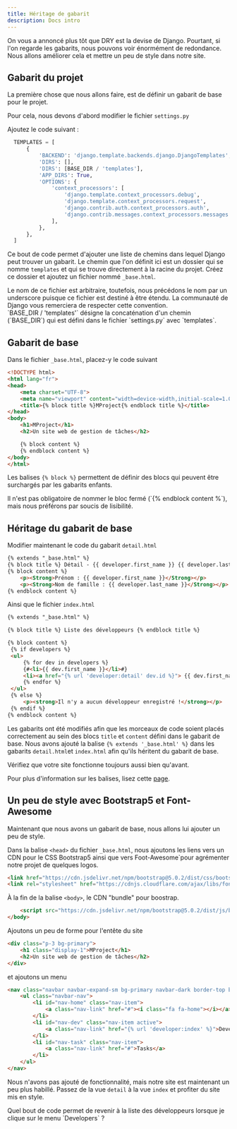 ```yaml
---
title: Héritage de gabarit
description: Docs intro
---
```


On vous a annoncé plus tôt que DRY est la devise de Django. Pourtant, si l'on regarde les gabarits, nous pouvons voir énormément de redondance. Nous allons améliorer cela et mettre un peu de style dans notre site.

## Gabarit du projet

La première chose que nous allons faire, est de définir un gabarit de base pour le projet.

Pour cela, nous devons d'abord modifier le fichier `settings.py`

Ajoutez le code suivant :

``` python showLineNumbers=false title="mproject/settings.py" ins={5} del={4}
  TEMPLATES = [
      {
          'BACKEND': 'django.template.backends.django.DjangoTemplates',
          'DIRS': [],
          'DIRS': [BASE_DIR / 'templates'],
          'APP_DIRS': True,
          'OPTIONS': {
              'context_processors': [
                  'django.template.context_processors.debug',
                  'django.template.context_processors.request',
                  'django.contrib.auth.context_processors.auth',
                  'django.contrib.messages.context_processors.messages',
              ],
          },
      },
  ]
```

Ce bout de code permet d'ajouter une liste de chemins dans lequel Django peut trouver un gabarit. Le chemin que l'on définit ici est un dossier qui se nomme `templates` et qui se trouve directement à la racine du projet. Créez ce dossier et ajoutez un fichier nommé `_base.html`.


<Aside title="Convention" >
Le nom de ce fichier est arbitraire, toutefois, nous précédons le nom par un underscore puisque ce fichier est destiné à être étendu. La communauté de Django vous remerciera de respecter cette convention.
</Aside>

<Card title="Rappel" icon="seti:python">
`BASE_DIR / 'templates'` désigne la concaténation d'un chemin (`BASE_DIR`) qui est défini dans le fichier `settings.py` avec `templates`.
</Card>

## Gabarit de base

Dans le fichier `_base.html`, placez-y le code suivant

``` html showLineNumbers=false title="templates/_base.html"
<!DOCTYPE html>
<html lang="fr">
<head>
    <meta charset="UTF-8">
    <meta name="viewport" content="width=device-width,initial-scale=1.0">
    <title>{% block title %}MProject{% endblock title %}</title>
</head>
<body>
    <h1>MProject</h1>
    <h2>Un site web de gestion de tâches</h2>

    {% block content %}
    {% endblock content %}
</body>
</html>
```

Les balises `{% block %}` permettent de définir des blocs qui peuvent être surchargés par les gabarits enfants.

<Aside title="{% endblock %}" >
Il n'est pas obligatoire de nommer le bloc fermé (`{% endblock content %`), mais nous préférons par soucis de lisibilité.
</Aside>

## Héritage du gabarit de base

Modifier maintenant le code du gabarit `detail.html`

``` html showLineNumbers=false title="developer/detail.html"
{% extends "_base.html" %}
{% block title %} Détail - {{ developer.first_name }} {{ developer.last_name }} {% endblock title %}
{% block content %}
    <p><Strong>Prénom : {{ developer.first_name }}</Strong></p>
    <p><Strong>Nom de famille : {{ developer.last_name }}</Strong></p>
{% endblock content %}
```

Ainsi que le fichier `index.html`

``` html showLineNumbers=false title="developer/index.html"
{% extends "_base.html" %}

{% block title %} Liste des développeurs {% endblock title %}

{% block content %}
 {% if developers %}
 <ul>
     {% for dev in developers %}
     {#<li>{{ dev.first_name }}</li>#}
     <li><a href="{% url 'developer:detail' dev.id %}"> {{ dev.first_name }}</a></li>
     {% endfor %}
 </ul>
 {% else %}
     <p><strong>Il n'y a aucun développeur enregistré !</strong></p>
 {% endif %}
{% endblock content %}
```

Les gabarits ont été modifiés afin que les morceaux de code soient placés correctement au sein des blocs `title` et `content` défini dans le gabarit de base. Nous avons ajouté la balise `{% extends '_base.html' %}` dans les gabarits `detail.html`et `index.html` afin qu'ils héritent du gabarit de base.


<Aside title="Exercice" icon="pencil">
Vérifiez que votre site fonctionne toujours aussi bien qu'avant.
</Aside>

Pour plus d'information sur les balises, lisez cette [page](https://docs.djangoproject.com/fr/4.1/ref/templates/builtins/).

## Un peu de style avec Bootstrap5 et Font-Awesome

Maintenant que nous avons un gabarit de base, nous allons lui ajouter un peu de style.

Dans la balise `<head>` du fichier `_base.html`, nous ajoutons les liens vers un CDN pour le CSS Bootstrap5 ainsi que vers Foot-Awesome`pour agrémenter notre projet de quelques logos.

``` html showLineNumbers=false title="templates/_base.html"
<link href="https://cdn.jsdelivr.net/npm/bootstrap@5.0.2/dist/css/bootstrap.min.css" rel="stylesheet" integrity="sha384-EVSTQN3/azprG1Anm3QDgpJLIm9Nao0Yz1ztcQTwFspd3yD65VohhpuuCOmLASjC" crossorigin="anonymous">
<link rel="stylesheet" href="https://cdnjs.cloudflare.com/ajax/libs/font-awesome/4.7.0/css/font-awesome.min.css">
```

À la fin de la balise `<body>`, le CDN "bundle" pour boostrap.

``` html showLineNumbers=false title="templates/_base.html"
    <script src="https://cdn.jsdelivr.net/npm/bootstrap@5.0.2/dist/js/bootstrap.bundle.min.js" integrity="sha384-MrcW6ZMFYlzcLA8Nl+NtUVF0sA7MsXsP1UyJoMp4YLEuNSfAP+JcXn/tWtIaxVXM" crossorigin="anonymous"></script>
</body>
```

Ajoutons un peu de forme pour l'entête du site

```html showLineNumbers=false title="templates/_base.html"
<div class="p-3 bg-primary">
    <h1 class="display-1">MProject</h1>
    <h2>Un site web de gestion de tâches</h2>
</div>
```

et ajoutons un menu

``` html showLineNumbers=false title="templates/_base.html"
<nav class="navbar navbar-expand-sm bg-primary navbar-dark border-top border-white">
    <ul class="navbar-nav">
        <li id="nav-home" class="nav-item">
            <a class="nav-link" href="#"><i class="fa fa-home"></i></a>
        </li>
        <li id="nav-dev" class="nav-item active">
            <a class="nav-link" href="{% url 'developer:index' %}">Developers</a>
        </li>
        <li id="nav-task" class="nav-item">
            <a class="nav-link" href="#">Tasks</a>
        </li>
    </ul>
</nav>
```

Nous n'avons pas ajouté de fonctionnalité, mais notre site est maintenant un peu plus habillé. Passez de la vue `detail` à la vue `index` et profiter du site mis en style.

<Aside title="Question" icon="pencil">
Quel bout de code permet de revenir à la liste des développeurs lorsque je clique sur le menu `Developers` ?
</Aside>
